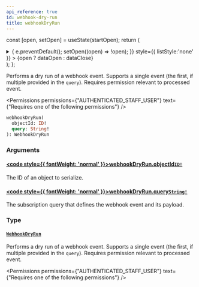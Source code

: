 ```yaml
---
api_reference: true
id: webhook-dry-run
title: webhookDryRun
---
```






const [open, setOpen] = useState(startOpen);
return (
<details {...(open ? { open: true } : {})} className="details" style={{ border:'none', boxShadow:'none', background:'var(--ifm-background-color)' }}>
<summary
onClick={(e) => {
e.preventDefault();
setOpen((open) => !open);
}}
style={{ listStyle:'none' }} >
{open ? dataOpen : dataClose}
</summary>
{open && children}
</details>
);
};

Performs a dry run of a webhook event. Supports a single event (the first, if multiple provided in the `query`). Requires permission relevant to processed event.


<Permissions permissions={"AUTHENTICATED_STAFF_USER"} text={"Requires one of the following permissions"} />


```graphql
webhookDryRun(
  objectId: ID!
  query: String!
): WebhookDryRun
```

### Arguments

#### [<code style={{ fontWeight: 'normal' }}>webhookDryRun.<b>objectId</b></code>](#)<Bullet />[`ID!`](../../../api-reference/miscellaneous/scalars/id.mdx) <Badge class="badge badge--secondary" text="non-null"/> <Badge class="badge badge--secondary" text="scalar"/> <Badge class="badge badge--secondary" text="miscellaneous"/>

The ID of an object to serialize.

#### [<code style={{ fontWeight: 'normal' }}>webhookDryRun.<b>query</b></code>](#)<Bullet />[`String!`](../../../api-reference/miscellaneous/scalars/string.mdx) <Badge class="badge badge--secondary" text="non-null"/> <Badge class="badge badge--secondary" text="scalar"/> <Badge class="badge badge--secondary" text="miscellaneous"/>

The subscription query that defines the webhook event and its payload.

### Type

#### [`WebhookDryRun`](../../../api-reference/webhooks/objects/webhook-dry-run.mdx) <Badge class="badge badge--secondary" text="object"/> <Badge class="badge badge--secondary" text="webhooks"/>

Performs a dry run of a webhook event. Supports a single event (the first, if multiple provided in the `query`). Requires permission relevant to processed event.


<Permissions permissions={"AUTHENTICATED_STAFF_USER"} text={"Requires one of the following permissions"} />


